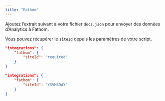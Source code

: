 ```yaml
---
title: "Fathom"
---
```


Ajoutez l’extrait suivant à votre fichier `docs.json` pour envoyer des données d’Analytics à Fathom.

Vous pouvez récupérer le `siteId` depuis les paramètres de votre script.

<CodeGroup>

```json Options d’Analytics dans docs.json
"integrations": {
    "fathom": {
        "siteId": "required"
    }
}
```

```json Exemple
"integrations": {
    "fathom": {
        "siteId": "YSVMSDAY"
    }
}
```

</CodeGroup>
